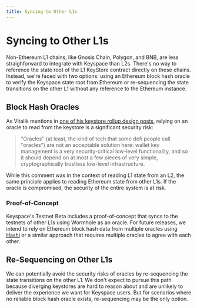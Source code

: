 ```yaml
---
title: Syncing to Other L1s
---
```


# Syncing to Other L1s

Non-Ethereum L1 chains, like Gnosis Chain, Polygon, and BNB, are less straighforward to integrate with Keyspace than L2s. There's no way to reference the state root of the L1 KeyStore contract directly on these chains. Instead, we're faced with two options: using an Ethereum block hash oracle to verify the Keyspace state root from Ethereum or re-sequencing the state transitions on the other L1 without any reference to the Ethereum instance.

## Block Hash Oracles

As Vitalik mentions in [one of his keystore rollup design posts](https://vitalik.eth.limo/general/2023/06/20/deeperdive.html), relying on an oracle to read from the keystore is a significant security risk:

> "Oracles" (at least, the kind of tech that some defi people call "oracles") are not an acceptable solution here: wallet key management is a very security-critical low-level functionality, and so it should depend on at most a few pieces of very simple, cryptographically trustless low-level infrastructure.

While this comment was in the context of reading L1 state from an L2, the same principle applies to reading Ethereum state from other L1s. If the oracle is compromised, the security of the entire system is at risk.

### Proof-of-Concept

Keyspace's Testnet Beta includes a proof-of-concept that syncs to the testnets of other L1s using Wormhole as an oracle. For future releases, we intend to rely on Ethereum block hash data from multiple oracles using [Hashi](https://github.com/gnosis/hashi/) or a similar approach that requires multiple oracles to agree with each other.

## Re-Sequencing on Other L1s

We can potentially avoid the security risks of oracles by re-sequencing the state transitions on the other L1. We don't expect to pursue this path because diverging keystores are hard to reason about and are unlikely to deliver the experience we want for Keyspace users. But for scenarios where no reliable block hash oracle exists, re-sequencing may be the only option.
